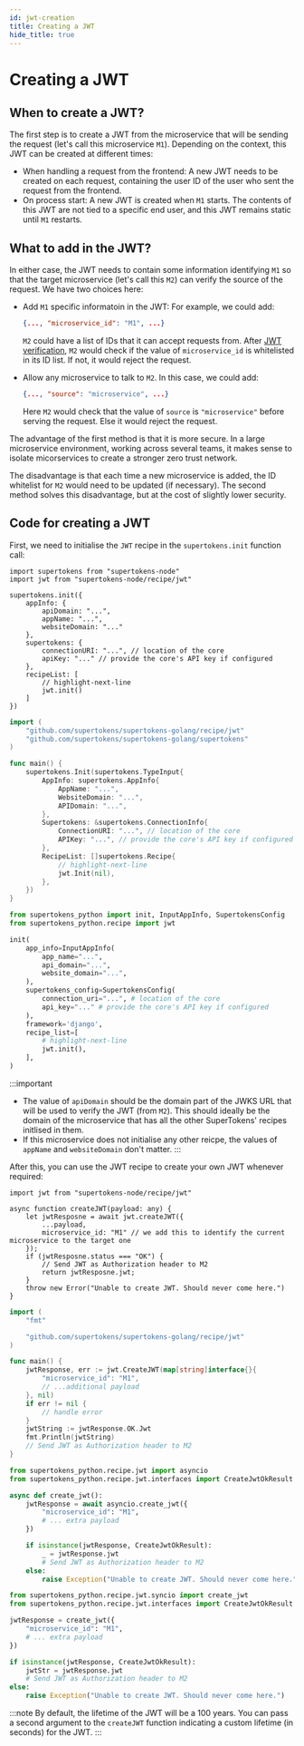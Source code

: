 ```yaml
---
id: jwt-creation
title: Creating a JWT
hide_title: true
---
```



# Creating a JWT

## When to create a JWT?
The first step is to create a JWT from the microservice that will be sending the request (let's call this microservice `M1`). Depending on the context, this JWT can be created at different times:
- When handling a request from the frontend: A new JWT needs to be created on each request, containing the user ID of the user who sent the request from the frontend.
- On process start: A new JWT is created when `M1` starts. The contents of this JWT are not tied to a specific end user, and this JWT remains static until `M1` restarts.

## What to add in the JWT?
In either case, the JWT needs to contain some information identifying `M1` so that the target microservice (let's call this `M2`) can verify the source of the request. We have two choices here:
- Add `M1` specific informatoin in the JWT: For example, we could add:
    ```json
    {..., "microservice_id": "M1", ...}
    ```

    `M2` could have a list of IDs that it can accept requests from. After [JWT verification](./jwt-verification/index), `M2` would check if the value of `microservice_id` is whitelisted in its ID list. If not, it would reject the request.
- Allow any microservice to talk to `M2`. In this case, we could add:
    ```json
    {..., "source": "microservice", ...}
    ```
    Here `M2` would check that the value of `source` is `"microservice"` before serving the request. Else it would reject the request.

The advantage of the first method is that it is more secure. In a large microservice environment, working across several teams, it makes sense to isolate micorservices to create a stronger zero trust network.

The disadvantage is that each time a new microservice is added, the ID whitelist for `M2` would need to be updated (if necessary). The second method solves this disadvantage, but at the cost of slightly lower security.

## Code for creating a JWT

<WithWithoutSDK>
<TabItem value="withsdk">

First, we need to initialise the `JWT` recipe in the `supertokens.init` function call:

<BackendSDKTabs isSubTab={true}>
<TabItem value="nodejs">

```tsx
import supertokens from "supertokens-node"
import jwt from "supertokens-node/recipe/jwt"

supertokens.init({
    appInfo: {
        apiDomain: "...",
        appName: "...",
        websiteDomain: "..."
    },
    supertokens: {
        connectionURI: "...", // location of the core
        apiKey: "..." // provide the core's API key if configured
    },
    recipeList: [
        // highlight-next-line
        jwt.init()
    ]
})
```

</TabItem>
<TabItem value="go">

```go
import (
	"github.com/supertokens/supertokens-golang/recipe/jwt"
	"github.com/supertokens/supertokens-golang/supertokens"
)

func main() {
	supertokens.Init(supertokens.TypeInput{
        AppInfo: supertokens.AppInfo{
            AppName: "...",
            WebsiteDomain: "...",
            APIDomain: "...",
        },
        Supertokens: &supertokens.ConnectionInfo{
            ConnectionURI: "...", // location of the core
            APIKey: "...", // provide the core's API key if configured
        },
		RecipeList: []supertokens.Recipe{
            // highlight-next-line
			jwt.Init(nil),
		},
	})
}
```

</TabItem>
<TabItem value="python">

```python
from supertokens_python import init, InputAppInfo, SupertokensConfig
from supertokens_python.recipe import jwt

init(
    app_info=InputAppInfo(
        app_name="...",
        api_domain="...",
        website_domain="...",
    ),
    supertokens_config=SupertokensConfig(
        connection_uri="...", # location of the core
        api_key="..." # provide the core's API key if configured
    ),
    framework='django',
    recipe_list=[
        # highlight-next-line
        jwt.init(),
    ],
)
```

</TabItem>
</BackendSDKTabs>

:::important
- The value of `apiDomain` should be the domain part of the JWKS URL that will be used to verify the JWT (from `M2`). This should ideally be the domain of the microservice that has all the other SuperTokens' recipes initlised in them. 
- If this microservice does not initialise any other reicpe, the values of `appName` and `websiteDomain` don't matter.
:::

After this, you can use the JWT recipe to create your own JWT whenever required:

<BackendSDKTabs isSubTab={true}>
<TabItem value="nodejs">

```tsx
import jwt from "supertokens-node/recipe/jwt"

async function createJWT(payload: any) {
    let jwtResposne = await jwt.createJWT({
        ...payload,
        microservice_id: "M1" // we add this to identify the current microservice to the target one
    });
    if (jwtResposne.status === "OK") {
        // Send JWT as Authorization header to M2
        return jwtResposne.jwt;
    }
    throw new Error("Unable to create JWT. Should never come here.")
}
```

</TabItem>
<TabItem value="go">

```go
import (
	"fmt"

	"github.com/supertokens/supertokens-golang/recipe/jwt"
)

func main() {
	jwtResponse, err := jwt.CreateJWT(map[string]interface{}{
		"microservice_id": "M1",
		// ...additional payload
	}, nil)
	if err != nil {
		// handle error
	}
	jwtString := jwtResponse.OK.Jwt
	fmt.Println(jwtString)
    // Send JWT as Authorization header to M2
}
```

</TabItem>
<TabItem value="python">

<PythonSyncAsyncSubTabs>
<TabItem value="asyncio">

```python
from supertokens_python.recipe.jwt import asyncio
from supertokens_python.recipe.jwt.interfaces import CreateJwtOkResult

async def create_jwt():
    jwtResponse = await asyncio.create_jwt({
        "microservice_id": "M1",
        # ... extra payload
    })

    if isinstance(jwtResponse, CreateJwtOkResult):
        _ = jwtResponse.jwt
        # Send JWT as Authorization header to M2
    else:
        raise Exception("Unable to create JWT. Should never come here.")
```

</TabItem>
<TabItem value="syncio">

```python
from supertokens_python.recipe.jwt.syncio import create_jwt
from supertokens_python.recipe.jwt.interfaces import CreateJwtOkResult

jwtResponse = create_jwt({
    "microservice_id": "M1",
    # ... extra payload
})

if isinstance(jwtResponse, CreateJwtOkResult):
    jwtStr = jwtResponse.jwt
    # Send JWT as Authorization header to M2
else:
    raise Exception("Unable to create JWT. Should never come here.")
```

</TabItem>
</PythonSyncAsyncSubTabs>

</TabItem>
</BackendSDKTabs>

:::note
By default, the lifetime of the JWT will be a 100 years. You can pass a second argument to the `createJWT` function indicating a custom lifetime (in seconds) for the JWT.
:::

</TabItem>
<TabItem value="withoutsdk">



</TabItem>
</WithWithoutSDK>